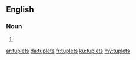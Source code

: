 ==English==

===Noun===
{{head|en|noun plural form}}

# {{plural of|tuplet|lang=en}}

[[ar:tuplets]]
[[da:tuplets]]
[[fr:tuplets]]
[[ku:tuplets]]
[[my:tuplets]]